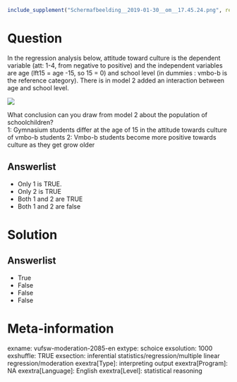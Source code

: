 ```r
include_supplement("Schermafbeelding__2019-01-30__om__17.45.24.png", recursive = TRUE)
```

Question
========
In the regression analysis below, attitude toward culture is the dependent variable (att: 1-4, from negative to positive) and the independent variables are age (lft15 = age -15, so 15 = 0) and school level (in dummies : vmbo-b is the reference category). There is in model 2 added an interaction between age and school level.  
  
![](Schermafbeelding__2019-01-30__om__17.45.24.png)
  
What conclusion can you draw from model 2 about the population of schoolchildren?  
1: Gymnasium students differ at the age of 15 in the attitude towards culture of vmbo-b students 2: Vmbo-b students become more positive towards culture as they get grow older

Answerlist
----------
* Only 1 is TRUE.
* Only 2 is TRUE
* Both 1 and 2 are TRUE
* Both 1 and 2 are false

Solution
========

Answerlist
----------
* True
* False
* False
* False

Meta-information
================
exname: vufsw-moderation-2085-en
extype: schoice
exsolution: 1000
exshuffle: TRUE
exsection: inferential statistics/regression/multiple linear regression/moderation
exextra[Type]: interpreting output
exextra[Program]: NA
exextra[Language]: English
exextra[Level]: statistical reasoning

